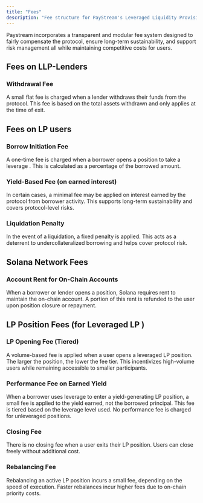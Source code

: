 ```yaml
---
title: "Fees"
description: "Fee structure for PayStream's Leveraged Liquidity Provisioning (LLP) system."
---
```



Paystream incorporates a transparent and modular fee system designed to fairly compensate the protocol, ensure long-term sustainability, and support risk management  all while maintaining competitive costs for users.

## Fees on LLP-Lenders

### Withdrawal Fee
A small flat fee is charged when a lender withdraws their funds from the protocol. This fee is based on the total assets withdrawn and only applies at the time of exit.

## Fees on LP users 

### Borrow Initiation Fee
A one-time fee is charged when a borrower opens a position to take a leverage . This is calculated as a percentage of the borrowed amount.

### Yield-Based Fee (on earned interest)
In certain cases, a minimal fee may be applied on interest earned by the protocol from borrower activity. This supports long-term sustainability and covers protocol-level risks.

### Liquidation Penalty
In the event of a liquidation, a fixed penalty is applied. This acts as a deterrent to undercollateralized borrowing and helps cover protocol risk.

## Solana Network Fees

### Account Rent for On-Chain Accounts
When a borrower or lender opens a position, Solana requires rent to maintain the on-chain account.
A portion of this rent is refunded to the user upon position closure or repayment.

## LP Position Fees (for Leveraged LP )

### LP Opening Fee (Tiered)
A volume-based fee is applied when a user opens a leveraged LP position. The larger the position, the lower the fee tier. This incentivizes high-volume users while remaining accessible to smaller participants.

### Performance Fee on Earned Yield
When a borrower uses leverage to enter a yield-generating LP position, a small fee is applied to the yield earned, not the borrowed principal. This fee is tiered based on the leverage level used.
No performance fee is charged for unleveraged positions.

### Closing Fee
There is no closing fee when a user exits their LP position. Users can close freely without additional cost.

### Rebalancing Fee
Rebalancing an active LP position incurs a small fee, depending on the speed of execution. Faster rebalances incur higher fees due to on-chain priority costs. 